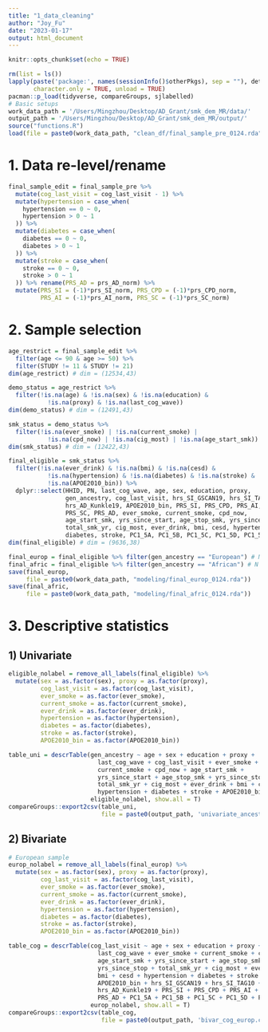 ```yaml
---
title: "1_data_cleaning"
author: "Joy_Fu"
date: "2023-01-17"
output: html_document
---
```


```r
knitr::opts_chunk$set(echo = TRUE)
```

```r
rm(list = ls())
lapply(paste('package:', names(sessionInfo()$otherPkgs), sep = ""), detach, 
       character.only = TRUE, unload = TRUE)
pacman::p_load(tidyverse, compareGroups, sjlabelled)
# Basic setups
work_data_path = '/Users/Mingzhou/Desktop/AD_Grant/smk_dem_MR/data/'
output_path = '/Users/Mingzhou/Desktop/AD_Grant/smk_dem_MR/output/'
source("functions.R")
load(file = paste0(work_data_path, "clean_df/final_sample_pre_0124.rda"))
```

# 1. Data re-level/rename
```r
final_sample_edit = final_sample_pre %>% 
  mutate(cog_last_visit = cog_last_visit - 1) %>% 
  mutate(hypertension = case_when(
    hypertension == 0 ~ 0,
    hypertension > 0 ~ 1
  )) %>% 
  mutate(diabetes = case_when(
    diabetes == 0 ~ 0,
    diabetes > 0 ~ 1
  )) %>% 
  mutate(stroke = case_when(
    stroke == 0 ~ 0,
    stroke > 0 ~ 1
  )) %>% rename(PRS_AD = prs_AD_norm) %>% 
  mutate(PRS_SI = (-1)*prs_SI_norm, PRS_CPD = (-1)*prs_CPD_norm, 
         PRS_AI = (-1)*prs_AI_norm, PRS_SC = (-1)*prs_SC_norm)
```

# 2. Sample selection 
```r
age_restrict = final_sample_edit %>% 
  filter(age <= 90 & age >= 50) %>% 
  filter(STUDY != 11 & STUDY != 21)
dim(age_restrict) # dim = (12534,43)

demo_status = age_restrict %>% 
  filter(!is.na(age) & !is.na(sex) & !is.na(education) & 
           !is.na(proxy) & !is.na(last_cog_wave)) 
dim(demo_status) # dim = (12491,43)

smk_status = demo_status %>% 
  filter(!is.na(ever_smoke) | !is.na(current_smoke) | 
           !is.na(cpd_now) | !is.na(cig_most) | !is.na(age_start_smk))
dim(smk_status) # dim = (12422,43)

final_eligible = smk_status %>% 
  filter(!is.na(ever_drink) & !is.na(bmi) & !is.na(cesd) & 
           !is.na(hypertension) & !is.na(diabetes) & !is.na(stroke) & 
           !is.na(APOE2010_bin)) %>% 
  dplyr::select(HHID, PN, last_cog_wave, age, sex, education, proxy, 
                gen_ancestry, cog_last_visit, hrs_SI_GSCAN19, hrs_SI_TAG10, 
                hrs_AD_Kunkle19, APOE2010_bin, PRS_SI, PRS_CPD, PRS_AI, 
                PRS_SC, PRS_AD, ever_smoke, current_smoke, cpd_now, 
                age_start_smk, yrs_since_start, age_stop_smk, yrs_since_stop, 
                total_smk_yr, cig_most, ever_drink, bmi, cesd, hypertension,
                diabetes, stroke, PC1_5A, PC1_5B, PC1_5C, PC1_5D, PC1_5E)
dim(final_eligible) # dim = (9636,38)

final_europ = final_eligible %>% filter(gen_ancestry == "European") # N = 7708
final_afric = final_eligible %>% filter(gen_ancestry == "African") # N = 1928
save(final_europ, 
     file = paste0(work_data_path, "modeling/final_europ_0124.rda"))
save(final_afric, 
     file = paste0(work_data_path, "modeling/final_afric_0124.rda"))
```

# 3. Descriptive statistics
## 1) Univariate
```r
eligible_nolabel = remove_all_labels(final_eligible) %>% 
  mutate(sex = as.factor(sex), proxy = as.factor(proxy), 
         cog_last_visit = as.factor(cog_last_visit), 
         ever_smoke = as.factor(ever_smoke),
         current_smoke = as.factor(current_smoke), 
         ever_drink = as.factor(ever_drink), 
         hypertension = as.factor(hypertension),
         diabetes = as.factor(diabetes), 
         stroke = as.factor(stroke), 
         APOE2010_bin = as.factor(APOE2010_bin))

table_uni = descrTable(gen_ancestry ~ age + sex + education + proxy + 
                         last_cog_wave + cog_last_visit + ever_smoke + 
                         current_smoke + cpd_now + age_start_smk + 
                         yrs_since_start + age_stop_smk + yrs_since_stop + 
                         total_smk_yr + cig_most + ever_drink + bmi + cesd + 
                         hypertension + diabetes + stroke + APOE2010_bin,
                       eligible_nolabel, show.all = T)
compareGroups::export2csv(table_uni, 
                          file = paste0(output_path, 'univariate_ancestry.csv'))
```

## 2) Bivariate
```r
# European sample
europ_nolabel = remove_all_labels(final_europ) %>% 
  mutate(sex = as.factor(sex), proxy = as.factor(proxy), 
         cog_last_visit = as.factor(cog_last_visit), 
         ever_smoke = as.factor(ever_smoke),
         current_smoke = as.factor(current_smoke), 
         ever_drink = as.factor(ever_drink), 
         hypertension = as.factor(hypertension),
         diabetes = as.factor(diabetes), 
         stroke = as.factor(stroke), 
         APOE2010_bin = as.factor(APOE2010_bin))

table_cog = descrTable(cog_last_visit ~ age + sex + education + proxy + 
                         last_cog_wave + ever_smoke + current_smoke + cpd_now + 
                         age_start_smk + yrs_since_start + age_stop_smk + 
                         yrs_since_stop + total_smk_yr + cig_most + ever_drink + 
                         bmi + cesd + hypertension + diabetes + stroke + 
                         APOE2010_bin + hrs_SI_GSCAN19 + hrs_SI_TAG10 + 
                         hrs_AD_Kunkle19 + PRS_SI + PRS_CPD + PRS_AI + PRS_SC + 
                         PRS_AD + PC1_5A + PC1_5B + PC1_5C + PC1_5D + PC1_5E,
                       europ_nolabel, show.all = T)
compareGroups::export2csv(table_cog, 
                          file = paste0(output_path, 'bivar_cog_europ.csv'))
```

